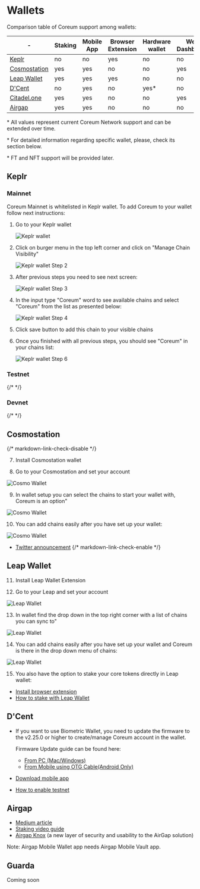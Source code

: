 # Wallets

Comparison table of Coreum support among wallets:

| \-                                     | Staking | Mobile App | Browser Extension | Hardware wallet | Web Dashboard | Testnet support |
| -------------------------------------- | ------- | ---------- | ----------------- | --------------- | ------------- | --------------- |
| [Keplr](wallet.md#keplr)               | no      | no         | yes               | no              | no            | yes             |
| [Cosmostation](wallet.md#cosmostation) | yes     | yes        | no                | no              | yes           | no              |
| [Leap Wallet](wallet.md#leap-wallet)   | yes     | yes        | yes               | no              | no            | yes             |
| [D'Cent](wallet.md#d-cent)             | no      | yes        | no                | yes\*           | no            | yes             |
| [Citadel.one](https://app.citadel.one) | yes     | yes        | no                | no              | yes           | no              |
| [Airgap](wallet.md#airgap)             | yes     | yes        | no                | no              | no            | no              |

\* All values represent current Coreum Network support and can be extended over time.

\* For detailed information regarding specific wallet, please, check its section below.

\* FT and NFT support will be provided later.

## Keplr

### Mainnet

Coreum Mainnet is whitelisted in Keplr wallet. To add Coreum to your wallet follow next
instructions:

1. Go to your Keplr wallet

    <img className="w-96 max-w-full mb-10" src="/images/tools/wallets/step1.png" alt="Keplr wallet" />

2. Click on burger menu in the top left corner and click on "Manage Chain Visibility"

    <img className="w-96 max-w-full mb-10" src="/images/tools/wallets/step2.png" alt="Keplr wallet Step 2"  />

3. After previous steps you need to see next screen:

    <img className="w-96 max-w-full mb-10" src="/images/tools/wallets/step3.png" alt="Keplr wallet Step 3" />

4. In the input type "Coreum" word to see available chains and select "Coreum" from the list as
   presented below:

    <img className="w-96 max-w-full mb-10" src="/images/tools/wallets/step4.png" alt="Keplr wallet Step 4" />

5. Click save button to add this chain to your visible chains

6. Once you finished with all previous steps, you should see "Coreum" in your chains list:

    <img className="w-96 max-w-full mb-10" src="/images/tools/wallets/step5.png" alt="Keplr wallet Step 6" />

### Testnet

{/* <WalletKeplr chainId="coreum-testnet-1" /> */}

### Devnet

{/* <WalletKeplr chainId="coreum-devnet-1" /> */}

## Cosmostation

{/* markdown-link-check-disable */}

7. Install Cosmostation wallet 

8. Go to your Cosmostation and set your account

<img className="w-96 max-w-full mb-10" src="/images/tools/wallets/stepC1.png" alt="Cosmo Wallet" />

9. In wallet setup you can select the chains to start your wallet with, Coreum is an option"

<img className="w-96 max-w-full mb-10" src="/images/tools/wallets/stepC2.png" alt="Cosmo Wallet" />

10. You can add chains easily after you have set up your wallet:

<img className="w-96 max-w-full mb-10" src="/images/tools/wallets/stepC3.png" alt="Cosmo Wallet" />

-   [Twitter announcement](https://twitter.com/IBCwallet/status/1640958742194966528?s=20)
{/* markdown-link-check-enable */}

## Leap Wallet

11. Install Leap Wallet Extension

12. Go to your Leap and set your account

<img className="w-96 max-w-full mb-10" src="/images/tools/wallets/stepL1.png" alt="Leap Wallet" />

13. In wallet find the drop down in the top right corner with a list of chains you can sync to"

<img className="w-96 max-w-full mb-10" src="/images/tools/wallets/stepL2.png" alt="Leap Wallet" />

14. You can add chains easily after you have set up your wallet and Coreum is there in the drop down menu of chains:

<img className="w-96 max-w-full mb-10" src="/images/tools/wallets/stepL3.png" alt="Leap Wallet" />

15. You also have the option to stake your core tokens directly in Leap wallet:

-   [Install browser extension](https://www.leapwallet.io/#inpage-download)
-   [How to stake with Leap Wallet](../tutorials/stake-tokens.md)

## D'Cent

-   If you want to use Biometric Wallet, you need to update the firmware to the v2.25.0 or higher to
    create/manage Coreum account in the wallet.

    Firmware Update guide can be found here:

    -   [From PC (Mac/Windows)](https://userguide.dcentwallet.com/biometric-wallet/firmware-update-from-computer)
    -   [From Mobile using OTG Cable(Android Only)](https://userguide.dcentwallet.com/biometric-wallet/firmware-update-from-mobile)

-   [Download mobile app](https://dcentwallet.com/MobileApp)
-   [How to enable testnet](https://userguide.dcentwallet.com/mobile-app/mobile-app-setting-menu#how-to-activate-testnet)

## Airgap

-   [Medium article](https://medium.com/airgap-it/airgap-add-support-for-coreum-73c5133f82f3)
-   [Staking video guide](https://www.youtube.com/watch?v=NZRvD7gsy60)
-   [Airgap Knox](https://medium.com/airgap-it/airgaps-newest-product-airgap-knox-3dbf7592533f) (a
    new layer of security and usability to the AirGap solution)

Note: Airgap Mobile Wallet app needs Airgap Mobile Vault app.

## Guarda

Coming soon
